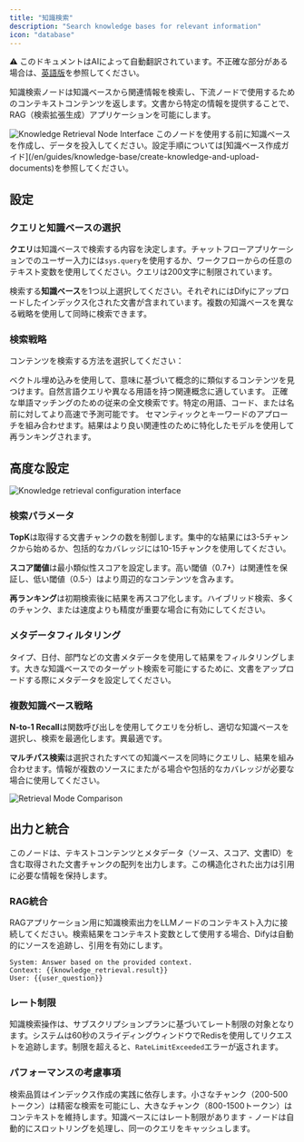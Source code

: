 ```yaml
---
title: "知識検索"
description: "Search knowledge bases for relevant information"
icon: "database"
---
```


<Note> ⚠️ このドキュメントはAIによって自動翻訳されています。不正確な部分がある場合は、[英語版](/en/documentation/pages/nodes/knowledge-retrieval)を参照してください。</Note>


知識検索ノードは知識ベースから関連情報を検索し、下流ノードで使用するためのコンテキストコンテンツを返します。文書から特定の情報を提供することで、RAG（検索拡張生成）アプリケーションを可能にします。

<Frame caption="知識検索ノードの設定">
  <img src="https://assets-docs.dify.ai/dify-enterprise-mintlify/en/guides/workflow/node/d90961c6d794d425a8e11df177315188.png" alt="Knowledge Retrieval Node Interface" />
</Frame>

<Info>
  このノードを使用する前に知識ベースを作成し、データを投入してください。設定手順については[知識ベース作成ガイド](/en/guides/knowledge-base/create-knowledge-and-upload-documents)を参照してください。
</Info>

## 設定

### クエリと知識ベースの選択

**クエリ**は知識ベースで検索する内容を決定します。チャットフローアプリケーションでのユーザー入力には`sys.query`を使用するか、ワークフローからの任意のテキスト変数を使用してください。クエリは200文字に制限されています。

検索する**知識ベース**を1つ以上選択してください。それぞれにはDifyにアップロードしたインデックス化された文書が含まれています。複数の知識ベースを異なる戦略を使用して同時に検索できます。

### 検索戦略

コンテンツを検索する方法を選択してください：

<Tabs>
  <Tab title="セマンティック検索">
    ベクトル埋め込みを使用して、意味に基づいて概念的に類似するコンテンツを見つけます。自然言語クエリや異なる用語を持つ関連概念に適しています。
  </Tab>
  
  <Tab title="キーワード検索">
    正確な単語マッチングのための従来の全文検索です。特定の用語、コード、または名前に対してより高速で予測可能です。
  </Tab>
  
  <Tab title="ハイブリッド検索">
    セマンティックとキーワードのアプローチを組み合わせます。結果はより良い関連性のために特化したモデルを使用して再ランキングされます。
  </Tab>
</Tabs>

## 高度な設定

<Frame caption="高度な検索設定オプション">
  <img src="https://assets-docs.dify.ai/2025/03/fbd43d558f83b355a1b18ac26a253b84.png" alt="Knowledge retrieval configuration interface" />
</Frame>

### 検索パラメータ

**TopK**は取得する文書チャンクの数を制御します。集中的な結果には3-5チャンクから始めるか、包括的なカバレッジには10-15チャンクを使用してください。

**スコア閾値**は最小類似性スコアを設定します。高い閾値（0.7+）は関連性を保証し、低い閾値（0.5-）はより周辺的なコンテンツを含みます。

**再ランキング**は初期検索後に結果を再スコア化します。ハイブリッド検索、多くのチャンク、または速度よりも精度が重要な場合に有効にしてください。

### メタデータフィルタリング

タイプ、日付、部門などの文書メタデータを使用して結果をフィルタリングします。大きな知識ベースでのターゲット検索を可能にするために、文書をアップロードする際にメタデータを設定してください。

### 複数知識ベース戦略

**N-to-1 Recall**は関数呼び出しを使用してクエリを分析し、適切な知識ベースを選択し、検索を最適化します。異最適です。

**マルチパス検索**は選択されたすべての知識ベースを同時にクエリし、結果を組み合わせます。情報が複数のソースにまたがる場合や包括的なカバレッジが必要な場合に使用してください。

<Frame caption="複数知識ベースの検索戦略の比較">
  <img src="https://assets-docs.dify.ai/dify-enterprise-mintlify/en/guides/workflow/node/4a3007cda9dfa50ddac3711693725dce.png" alt="Retrieval Mode Comparison" />
</Frame>

## 出力と統合

このノードは、テキストコンテンツとメタデータ（ソース、スコア、文書ID）を含む取得された文書チャンクの配列を出力します。この構造化された出力は引用に必要な情報を保持します。

### RAG統合

RAGアプリケーション用に知識検索出力をLLMノードのコンテキスト入力に接続してください。検索結果をコンテキスト変数として使用する場合、Difyは自動的にソースを追跡し、引用を有効にします。

```text
System: Answer based on the provided context.
Context: {{knowledge_retrieval.result}}
User: {{user_question}}
```

### レート制限

知識検索操作は、サブスクリプションプランに基づいてレート制限の対象となります。システムは60秒のスライディングウィンドウでRedisを使用してリクエストを追跡します。制限を超えると、`RateLimitExceeded`エラーが返されます。

### パフォーマンスの考慮事項

検索品質はインデックス作成の実践に依存します。小さなチャンク（200-500トークン）は精密な検索を可能にし、大きなチャンク（800-1500トークン）はコンテキストを維持します。知識ベースにはレート制限があります - ノードは自動的にスロットリングを処理し、同一のクエリをキャッシュします。